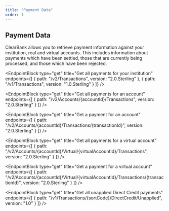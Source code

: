 ```yaml
---
title: "Payment Data"
order: 1
---
```



## Payment Data

ClearBank allows you to retrieve payment information against your institution, real and virtual accounts.
This includes information about payments which have been settled, those that are currently being processed, and those which have been rejected.

<EndpointBlock
  type="get"
  title="Get all payments for your institution"
  endpoints={[
    {
      path: "/v2/Transactions",
      version: "2.0.Sterling"
    },
    {
      path: "/v1/Transactions",
      version: "1.0.Sterling"
    }
  ]}
/>

<EndpointBlock
  type="get"
  title="Get all payments for an account"
  endpoints={[
    {
      path: "/v2/Accounts/{accountId}/Transactions",
      version: "2.0.Sterling"
    }
  ]}
/>

<EndpointBlock
  type="get"
  title="Get a payment for an account"
  endpoints={[
    {
      path: "/v2/Accounts/{accountId}/Transactions/{transactionId}",
      version: "2.0.Sterling"
    }
  ]}
/>

<EndpointBlock
  type="get"
  title="Get all payments for a virtual account"
  endpoints={[
    {
      path: "/v2/Accounts/{accountId}/Virtual/{virtualAccountId}/Transactions",
      version: "2.0.Sterling"
    }
  ]}
/>

<EndpointBlock
  type="get"
  title="Get a payment for a virtual account"
  endpoints={[
    {
      path: "/v2/Accounts/{accountId}/Virtual/{virtualAccountId}/Transactions/{transactionId}",
      version: "2.0.Sterling"
    }
  ]}
/>

<EndpointBlock
  type="get"
  title="Get all unapplied Direct Credit payments"
  endpoints={[
    {
      path: "/v1/Transactions/{sortCode}/DirectCredit/Unapplied",
      version: "1.0"
    }
  ]}
/>
